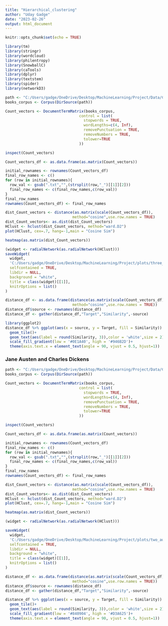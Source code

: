 ---
title: "Hierarchical_clustering"
author: "Uday Gadge"
date: "2023-02-26"
output: html_document
---

```{r setup, include=FALSE}
knitr::opts_chunk$set(echo = TRUE)
```

```{r}
library(tm)
library(stringr)
library(wordcloud)
library(philentropy)
library(SnowballC)
library(caTools)
library(dplyr)
library(textstem) 
library(spider)
library(networkD3)
```
```{r}
path <- "C:/Users/gadge/OneDrive/Desktop/MachineLearning/Project/Data/CleanBooks_v1"
books_corpus <- Corpus(DirSource(path))
```

```{r}
Count_vectors <- DocumentTermMatrix(books_corpus,
                                 control = list(
                                   stopwords = TRUE, 
                                   wordLengths=c(4, Inf),
                                   removePunctuation = TRUE,
                                   removeNumbers = TRUE,
                                   tolower=TRUE
                                 ))
```


```{r}
inspect(Count_vectors)
```
```{r}
Count_vectors_df <- as.data.frame(as.matrix(Count_vectors))
```

```{r}
initial_rownames <- rownames(Count_vectors_df)
final_row_names <- c()
for (row in initial_rownames){
  row_val <- gsub(".txt","",(strsplit(row,"_")[[1]][2]))
  final_row_names <- c(final_row_names,c(row_val))
}
final_row_names
rownames(Count_vectors_df) <- final_row_names
```


```{r}

dist_Count_vectors <- distance(as.matrix(scale(Count_vectors_df)),
                              method="cosine",use.row.names = TRUE)
dist_Count_vectors<- as.dist(dist_Count_vectors)
HClust <- hclust(dist_Count_vectors, method="ward.D2")
plot(HClust, cex=.7, hang=-1,main = "Cosine Sim")
```
```{r}
heatmap(as.matrix(dist_Count_vectors))
```
```{r}
(widget <- radialNetwork(as.radialNetwork(HClust)))
saveWidget(
  widget,
  'C:/Users/gadge/OneDrive/Desktop/MachineLearning/Project/plots/three_authors.html',
  selfcontained = TRUE,
  libdir = NULL,
  background = "white",
  title = class(widget)[[1]],
  knitrOptions = list()
)
```

```{r}
distance_df <- as.data.frame(distance(as.matrix(scale(Count_vectors_df)),
                              method="cosine",use.row.names = TRUE))
distance_df$source <- rownames(distance_df)
distance_df <- gather(distance_df,"Target","Similarity",-source)
```

```{r}
library(ggplot2)
distance_df %>% ggplot(aes(x = source, y = Target, fill = Similarity)) +
  geom_tile()+
  geom_text(aes(label = round(Similarity, 3)),color = 'white',size = 2)+
  scale_fill_gradient(low = '#0E1A40', high = '#946B2D')+
  theme(axis.text.x = element_text(angle = 90, vjust = 0.5, hjust=1))

```

### Jane Austen and Charles Dickens
```{r}
path <- "C:/Users/gadge/OneDrive/Desktop/MachineLearning/Project/Data/CleanBooks_v2"
books_corpus <- Corpus(DirSource(path))
```

```{r}
Count_vectors <- DocumentTermMatrix(books_corpus,
                                 control = list(
                                   stopwords = TRUE, 
                                   wordLengths=c(4, Inf),
                                   removePunctuation = TRUE,
                                   removeNumbers = TRUE,
                                   tolower=TRUE
                                 ))
```


```{r}
inspect(Count_vectors)
```
```{r}
Count_vectors_df <- as.data.frame(as.matrix(Count_vectors))
```

```{r}
initial_rownames <- rownames(Count_vectors_df)
final_row_names <- c()
for (row in initial_rownames){
  row_val <- gsub(".txt","",(strsplit(row,"_")[[1]][2]))
  final_row_names <- c(final_row_names,c(row_val))
}
final_row_names
rownames(Count_vectors_df) <- final_row_names
```


```{r}

dist_Count_vectors <- distance(as.matrix(scale(Count_vectors_df)),
                              method="cosine",use.row.names = TRUE)
dist_Count_vectors<- as.dist(dist_Count_vectors)
HClust <- hclust(dist_Count_vectors, method="ward.D2")
plot(HClust, cex=.7, hang=-1,main = "Cosine Sim")
```
```{r}
heatmap(as.matrix(dist_Count_vectors))
```
```{r}
(widget <- radialNetwork(as.radialNetwork(HClust)))

saveWidget(
  widget,
  'C:/Users/gadge/OneDrive/Desktop/MachineLearning/Project/plots/two_authors.html',
  selfcontained = TRUE,
  libdir = NULL,
  background = "white",
  title = class(widget)[[1]],
  knitrOptions = list()
)
```
```{r}
distance_df <- as.data.frame(distance(as.matrix(scale(Count_vectors_df)),
                              method="cosine",use.row.names = TRUE))
distance_df$source <- rownames(distance_df)
distance_df <- gather(distance_df,"Target","Similarity",-source)
```
```{r}
distance_df %>% ggplot(aes(x = source, y = Target, fill = Similarity)) +
  geom_tile()+
  geom_text(aes(label = round(Similarity, 3)),color = 'white',size = 2)+
  scale_fill_gradient(low = '#840904', high = '#D3A625')+
  theme(axis.text.x = element_text(angle = 90, vjust = 0.5, hjust=1))
```
